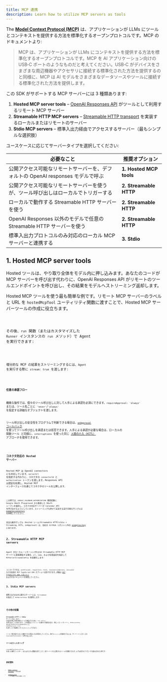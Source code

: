 ```yaml
---
title: MCP 連携
description: Learn how to utilize MCP servers as tools
---
```



The [**Model Context Protocol (MCP)**](https://modelcontextprotocol.io) は、アプリケーションが LLMs にツールとコンテキストを提供する方法を標準化するオープンプロトコルです。MCP のドキュメントより:

> MCP は、アプリケーションが LLMs にコンテキストを提供する方法を標準化するオープンプロトコルです。MCP を AI アプリケーション向けの USB‑C ポートのようなものだと考えてください。USB‑C がデバイスをさまざまな周辺機器やアクセサリに接続する標準化された方法を提供するのと同様に、MCP は AI モデルをさまざまなデータソースやツールに接続する標準化された方法を提供します。

この SDK がサポートする MCP サーバーには 3 種類あります:

1. **Hosted MCP server tools** – [OpenAI Responses API](https://platform.openai.com/docs/guides/tools-remote-mcp) がツールとして利用するリモート MCP サーバー
2. **Streamable HTTP MCP servers** – [Streamable HTTP transport](https://modelcontextprotocol.io/docs/concepts/transports#streamable-http) を実装するローカルまたはリモートのサーバー
3. **Stdio MCP servers** – 標準入出力経由でアクセスするサーバー（最もシンプルな選択肢）

ユースケースに応じてサーバータイプを選択してください:

| 必要なこと                                                                         | 推奨オプション          |
| ---------------------------------------------------------------------------------- | ----------------------- |
| 公開アクセス可能なリモートサーバーを、デフォルトの OpenAI responses モデルで呼ぶ   | **1. Hosted MCP tools** |
| 公開アクセス可能なリモートサーバーを使うが、ツール呼び出しはローカルでトリガーする | **2. Streamable HTTP**  |
| ローカルで動作する Streamable HTTP サーバーを使う                                  | **2. Streamable HTTP**  |
| OpenAI Responses 以外のモデルで任意の Streamable HTTP サーバーを使う               | **2. Streamable HTTP**  |
| 標準入出力プロトコルのみ対応のローカル MCP サーバーと連携する                      | **3. Stdio**            |

## 1. Hosted MCP server tools

Hosted ツールは、やり取り全体をモデル内に押し込みます。あなたのコードが MCP サーバーを呼び出す代わりに、OpenAI Responses API がリモートのツールエンドポイントを呼び出し、その結果をモデルへストリーミング返却します。

Hosted MCP ツールを使う最も簡単な例です。リモート MCP サーバーのラベルと URL を `hostedMcpTool` ユーティリティ関数に渡すことで、Hosted MCP サーバーツールの作成に役立ちます。

<Code lang="typescript" code={hostedAgentExample} title="hostedAgent.ts" />

その後、`run` 関数（またはカスタマイズした `Runner` インスタンスの `run` メソッド）で Agent を実行できます:

<Code
  lang="typescript"
  code={hostedExample}
  title="Run with hosted MCP tools"
/>

増分的な MCP の結果をストリーミングするには、`Agent` を実行する際に `stream: true` を渡します:

<Code
  lang="typescript"
  code={hostedStreamExample}
  title="Run with hosted MCP tools (streaming)"
/>

#### 任意の承認フロー

機微な操作では、個々のツール呼び出しに対して人手による承認を必須にできます。`requireApproval: 'always'` または、ツール名ごとに `'never'`/`'always'` を指定する詳細なオブジェクトを渡します。

ツール呼び出しの安全性をプログラムで判断できる場合は、[`onApproval` コールバック](https://github.com/openai/openai-agents-js/blob/main/examples/mcp/hosted-mcp-on-approval.ts) を使ってツール呼び出しを承認または拒否できます。人手による承認が必要な場合は、ローカルの 関数ツール と同様に、`interruptions` を使った同じ [人間の介入（HITL）](/openai-agents-js/ja/guides/human-in-the-loop/) アプローチを使用できます。

<Code
  lang="typescript"
  code={hostedHITLExample}
  title="Human in the loop with hosted MCP tools"
/>

### コネクタ対応の Hosted サーバー

Hosted MCP は OpenAI connectors にも対応しています。`serverUrl` を指定する代わりに、コネクタの `connectorId` と `authorization` トークンを渡します。Responses API は認証を処理し、Hosted MCP インターフェースを通じてコネクタのツールを公開します。

<Code
  lang="typescript"
  code={hostedConnectorExample}
  title="Connector-backed hosted MCP tool"
/>

この例では、`GOOGLE_CALENDAR_AUTHORIZATION` 環境変数に Google OAuth Playground から取得した OAuth トークンを保持し、コネクタ対応サーバーが Calendar API を呼び出せるようにしています。ストリーミングも併せて実演する実行可能なサンプルは [`examples/connectors`](https://github.com/openai/openai-agents-js/tree/main/examples/connectors) を参照してください。

完全な動作サンプル（Hosted ツール/Streamable HTTP/stdio + Streaming、HITL、onApproval）は、当社の GitHub リポジトリ内の [examples/mcp](https://github.com/openai/openai-agents-js/tree/main/examples/mcp) にあります。

## 2. Streamable HTTP MCP servers

Agent がローカル・リモートいずれかの Streamable HTTP MCP サーバーと直接通信する場合、`url`、`name`、および任意設定を指定して `MCPServerStreamableHttp` を初期化します:

<Code
  lang="typescript"
  code={streamableHttpExample}
  title="Run with Streamable HTTP MCP servers"
/>

コンストラクタは、`authProvider`、`requestInit`、`fetch`、`reconnectionOptions`、`sessionId` などの追加の MCP TypeScript‑SDK オプションも受け付けます。詳細は [MCP TypeScript SDK リポジトリ](https://github.com/modelcontextprotocol/typescript-sdk) およびそのドキュメントを参照してください。

## 3. Stdio MCP servers

標準入出力のみを公開するサーバーには、`fullCommand` を指定して `MCPServerStdio` を初期化します:

<Code
  lang="typescript"
  code={stdioExample}
  title="Run with Stdio MCP servers"
/>

## その他の知識

**Streamable HTTP** と **Stdio** サーバーでは、`Agent` の各実行時に利用可能なツールを検出するために `list_tools()` を呼び出すことがあります。この往復はレイテンシーを増やす可能性があり（特にリモートサーバー）、`MCPServerStdio` または `MCPServerStreamableHttp` に `cacheToolsList: true` を渡すことで結果をメモリにキャッシュできます。

ツール一覧が変わらないと確信できる場合にのみ有効化してください。後でキャッシュを無効化するには、サーバーインスタンスの `invalidateToolsCache()` を呼び出します。

### ツールのフィルタリング

`createMCPToolStaticFilter` を使った静的フィルター、またはカスタム関数を渡すことで、各サーバーから公開されるツールを制限できます。以下は両方のアプローチを組み合わせた例です:

<Code lang="typescript" code={toolFilterExample} title="Tool filtering" />

## 参考資料

- [Model Context Protocol](https://modelcontextprotocol.io/) – 公式仕様
- [examples/mcp](https://github.com/openai/openai-agents-js/tree/main/examples/mcp) – 上で参照した実行可能な
  デモ
